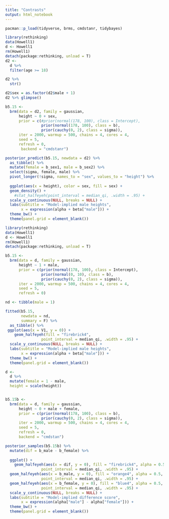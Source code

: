 ```yaml
---
title: "Contrasts"
output: html_notebook
---
```


```r
pacman::p_load(tidyverse, brms, cmdstanr, tidybayes)
```

```r
library(rethinking)
data(Howell1)
d <- Howell1
rm(Howell1)
detach(package:rethinking, unload = T)
d2 <- 
  d %>%
  filter(age >= 18)
```

```r
d2 %>%
  str()
```

```r
d2$sex = as.factor(d2$male + 1)
d2 %>% glimpse()
```

```r
b5.15 <- 
  brm(data = d2, family = gaussian,
      height ~ 0 + sex,
      prior = c(#prior(normal(178, 100), class = Intercept),
                prior(normal(178, 100), class = b),
                prior(cauchy(0, 2), class = sigma)),
      iter = 2000, warmup = 500, chains = 4, cores = 4,
      seed = 5,
      refresh = 0,
       backend = "cmdstanr")
```


```r
posterior_predict(b5.15, newdata = d2) %>% 
  as_tibble() %>%
  mutate(female = b_sex1, male = b_sex2) %>% 
  select(sigma, female, male) %>% 
  pivot_longer(!sigma, names_to = "sex", values_to = "height") %>% 
  
  ggplot(aes(x = height), color = sex, fill = sex) +
  geom_density() +
    #stat_halfeyeh(point_interval = median_qi, .width = .95) +
  scale_y_continuous(NULL, breaks = NULL) +
  labs(subtitle = "Model-implied male heights",
       x = expression(alpha + beta["male"])) +
  theme_bw() +
  theme(panel.grid = element_blank())
```


```r
library(rethinking)
data(Howell1)
d <- Howell1
rm(Howell1)
detach(package:rethinking, unload = T)

b5.15 <- 
  brm(data = d, family = gaussian,
      height ~ 1 + male,
      prior = c(prior(normal(178, 100), class = Intercept),
                prior(normal(0, 10), class = b),
                prior(cauchy(0, 2), class = sigma)),
      iter = 2000, warmup = 500, chains = 4, cores = 4,
      seed = 5,
      refresh = 0)

nd <- tibble(male = 1)

fitted(b5.15,
       newdata = nd,
       summary = F) %>% 
  as_tibble() %>% 
 ggplot(aes(x = V1, y = 0)) +
    geom_halfeyeh(fill = "firebrick4", 
                point_interval = median_qi, .width = .95) +
  scale_y_continuous(NULL, breaks = NULL) +
  labs(subtitle = "Model-implied male heights",
       x = expression(alpha + beta["male"])) +
  theme_bw() +
  theme(panel.grid = element_blank())
```

```r

d <-
  d %>%
  mutate(female = 1 - male, 
  height = scale(height))


b5.15b <- 
  brm(data = d, family = gaussian,
      height ~ 0 + male + female,
      prior = c(prior(normal(178, 100), class = b),
                prior(cauchy(0, 2), class = sigma)),
      iter = 2000, warmup = 500, chains = 4, cores = 4,
      seed = 5,
      refresh = 0,
      backend = "cmdstan")

posterior_samples(b5.15b) %>% 
  mutate(dif = b_male - b_female) %>% 
  
  ggplot() +
    geom_halfeyeh(aes(x = dif, y = 0), fill = "firebrick4", alpha = 0.5,
                point_interval = median_qi, .width = .95) +
  geom_halfeyeh(aes(x = b_male, y = 0), fill = "orange4", alpha = 0.5,
                point_interval = median_qi, .width = .95) +
  geom_halfeyeh(aes(x = b_female, y = 0), fill = "blue4", alpha = 0.5,
                point_interval = median_qi, .width = .95) +
  scale_y_continuous(NULL, breaks = NULL) +
  labs(subtitle = "Model-implied difference score",
       x = expression(alpha["male"] - alpha["female"])) +
  theme_bw() +
  theme(panel.grid = element_blank())
```


